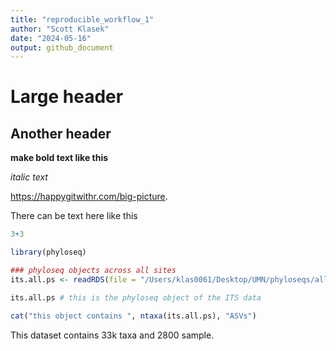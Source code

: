 ```yaml
---
title: "reproducible_workflow_1"
author: "Scott Klasek"
date: "2024-05-16"
output: github_document
---
```


# Large header

## Another header

**make bold text like this**

*italic text*

[https://happygitwithr.com/big-picture](https://happygitwithr.com/big-picture).  

There can be text here like this

```r
3+3

library(phyloseq)

### phyloseq objects across all sites
its.all.ps <- readRDS(file = "/Users/klas0061/Desktop/UMN/phyloseqs/all_obj1_by_site/all.ITS.ps")

its.all.ps # this is the phyloseq object of the ITS data

cat("this object contains ", ntaxa(its.all.ps), "ASVs")
```

This dataset contains 33k taxa and 2800 sample. 




